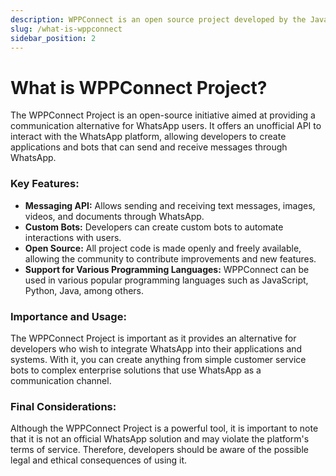 ```yaml
---
description: WPPConnect is an open source project developed by the JavaScript community with the aim of exporting functions from WhatsApp Web to the node, which can be used to support the creation of any interaction, such as customer service, media sending, intelligence recognition based on phrases artificial and many other things, use your imagination... 😀🤔💭
slug: /what-is-wppconnect
sidebar_position: 2
---
```

# What is WPPConnect Project?

The WPPConnect Project is an open-source initiative aimed at providing a communication alternative for WhatsApp users. It offers an unofficial API to interact with the WhatsApp platform, allowing developers to create applications and bots that can send and receive messages through WhatsApp.

### Key Features:

- **Messaging API:** Allows sending and receiving text messages, images, videos, and documents through WhatsApp.
- **Custom Bots:** Developers can create custom bots to automate interactions with users.
- **Open Source:** All project code is made openly and freely available, allowing the community to contribute improvements and new features.
- **Support for Various Programming Languages:** WPPConnect can be used in various popular programming languages ​​such as JavaScript, Python, Java, among others.

### Importance and Usage:

The WPPConnect Project is important as it provides an alternative for developers who wish to integrate WhatsApp into their applications and systems. With it, you can create anything from simple customer service bots to complex enterprise solutions that use WhatsApp as a communication channel.

### Final Considerations:

Although the WPPConnect Project is a powerful tool, it is important to note that it is not an official WhatsApp solution and may violate the platform's terms of service. Therefore, developers should be aware of the possible legal and ethical consequences of using it.